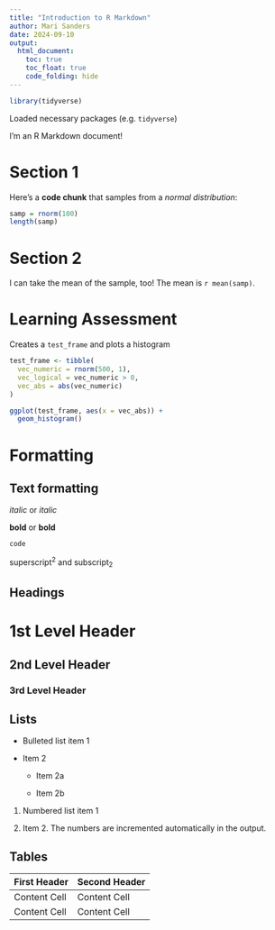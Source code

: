 ```yaml
---
title: "Introduction to R Markdown"
author: Mari Sanders 
date: 2024-09-10
output: 
  html_document: 
    toc: true
    toc_float: true
    code_folding: hide
---
```



```r
library(tidyverse)
```
Loaded necessary packages (e.g. `tidyverse`)

I'm an R Markdown document! 

# Section 1

Here's a **code chunk** that samples from 
a _normal distribution_:

```r
samp = rnorm(100)
length(samp)
```

# Section 2

I can take the mean of the sample, too!
The mean is `r mean(samp)`.

# Learning Assessment 
Creates a `test_frame` and plots a histogram
```r

test_frame <- tibble(
  vec_numeric = rnorm(500, 1),
  vec_logical = vec_numeric > 0, 
  vec_abs = abs(vec_numeric)
)

ggplot(test_frame, aes(x = vec_abs)) + 
  geom_histogram()
```

# Formatting 

Text formatting 
------------------------------------------------------------

*italic*  or  _italic_

**bold**  or  __bold__

`code`

superscript^2^ and subscript~2~


Headings
------------------------------------------------------------

# 1st Level Header

## 2nd Level Header

### 3rd Level Header


Lists
------------------------------------------------------------

*   Bulleted list item 1

*   Item 2

    * Item 2a

    * Item 2b

1.  Numbered list item 1

1.  Item 2. The numbers are incremented automatically in the output.


Tables 
------------------------------------------------------------

First Header  | Second Header
------------- | -------------
Content Cell  | Content Cell
Content Cell  | Content Cell